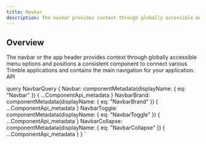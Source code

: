 ```yaml
---
title: Navbar
description: The navbar provides context through globally accessible menu options.
---
```



<h2 className="h1 font-weight-bold" id="Overview">
  Overview
</h2>
<CodeBlock style={{ padding: "0px" }} code={NavbarBasic}>
  The navbar or the app header provides context through globally accessible menu
  options and positions a consistent component to connect various Trimble
  applications and contains the main navigation for your application.
</CodeBlock>

<LinkedHeading h="2" className="h1" id="navbar-api">
  API
</LinkedHeading>

<ComponentApi metadata={props.data.Navbar} />
<ComponentApi
  metadata={props.data.NavbarBrand}
  exportedBy={props.data.Navbar}
/>
<ComponentApi
  metadata={props.data.NavbarToggle}
  exportedBy={props.data.Navbar}
/>
<ComponentApi
  metadata={props.data.NavbarCollapse}
  exportedBy={props.data.Navbar}
/>

  query NavbarQuery {
    Navbar: componentMetadata(displayName: { eq: "Navbar" }) {
      ...ComponentApi_metadata
    }
    NavbarBrand: componentMetadata(displayName: { eq: "NavbarBrand" }) {
      ...ComponentApi_metadata
    }
    NavbarToggle: componentMetadata(displayName: { eq: "NavbarToggle" }) {
      ...ComponentApi_metadata
    }
    NavbarCollapse: componentMetadata(displayName: { eq: "NavbarCollapse" }) {
      ...ComponentApi_metadata
    }
  }
`

